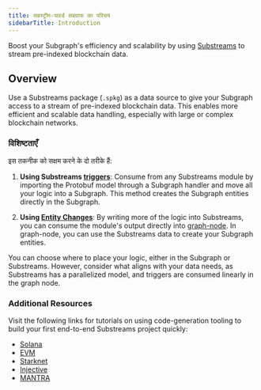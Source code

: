 ```yaml
---
title: सबस्ट्रीम-पावर्ड सबग्राफ का परिचय
sidebarTitle: Introduction
---
```


Boost your Subgraph's efficiency and scalability by using [Substreams](/substreams/introduction/) to stream pre-indexed blockchain data.

## Overview

Use a Substreams package (`.spkg`) as a data source to give your Subgraph access to a stream of pre-indexed blockchain data. This enables more efficient and scalable data handling, especially with large or complex blockchain networks.

### विशिष्टताएँ

इस तकनीक को सक्षम करने के दो तरीके हैं:

1. **Using Substreams [triggers](/sps/triggers/)**: Consume from any Substreams module by importing the Protobuf model through a Subgraph handler and move all your logic into a Subgraph. This method creates the Subgraph entities directly in the Subgraph.

2. **Using [Entity Changes](https://docs.substreams.dev/how-to-guides/sinks/subgraph/graph-out)**: By writing more of the logic into Substreams, you can consume the module's output directly into [graph-node](/indexing/tooling/graph-node/). In graph-node, you can use the Substreams data to create your Subgraph entities.

You can choose where to place your logic, either in the Subgraph or Substreams. However, consider what aligns with your data needs, as Substreams has a parallelized model, and triggers are consumed linearly in the graph node.

### Additional Resources

Visit the following links for tutorials on using code-generation tooling to build your first end-to-end Substreams project quickly:

- [Solana](/substreams/developing/solana/transactions/)
- [EVM](https://docs.substreams.dev/tutorials/intro-to-tutorials/evm)
- [Starknet](https://docs.substreams.dev/tutorials/intro-to-tutorials/starknet)
- [Injective](https://docs.substreams.dev/tutorials/intro-to-tutorials/on-cosmos/injective)
- [MANTRA](https://docs.substreams.dev/tutorials/intro-to-tutorials/on-cosmos/mantra)
